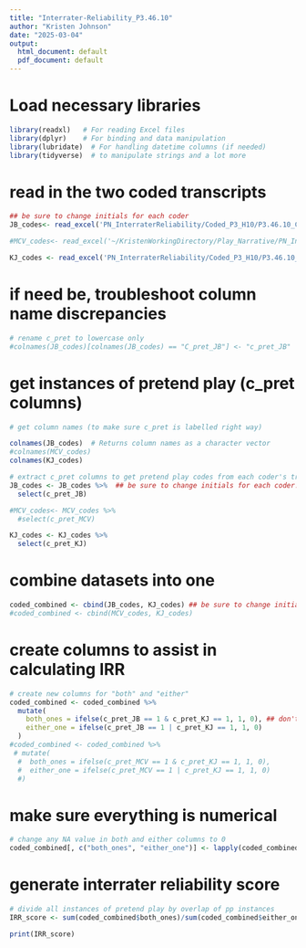 ```yaml
---
title: "Interrater-Reliability_P3.46.10"
author: "Kristen Johnson"
date: "2025-03-04"
output:
  html_document: default
  pdf_document: default
---
```

# Load necessary libraries
```r
library(readxl)   # For reading Excel files
library(dplyr)    # For binding and data manipulation
library(lubridate)  # For handling datetime columns (if needed)
library(tidyverse)  # to manipulate strings and a lot more
```

# read in the two coded transcripts
```r
## be sure to change initials for each coder
JB_codes<- read_excel('PN_InterraterReliability/Coded_P3_H10/P3.46.10_COMPLETE_JB_02.26.25.xls')

#MCV_codes<- read_excel('~/KristenWorkingDirectory/Play_Narrative/PN_InterraterReliability/Coded_P3_H10/P3.99.10_COMPLETE_MCV_03.03.25.xls')

KJ_codes <- read_excel('PN_InterraterReliability/Coded_P3_H10/P3.46.10_COMPLETE_KJ_3.1.25.xls')
```

# if need be, troubleshoot column name discrepancies
```r
# rename c_pret to lowercase only
#colnames(JB_codes)[colnames(JB_codes) == "C_pret_JB"] <- "c_pret_JB"

```

# get instances of pretend play (c_pret columns)
```r
# get column names (to make sure c_pret is labelled right way)

colnames(JB_codes)  # Returns column names as a character vector
#colnames(MCV_codes)
colnames(KJ_codes)

# extract c_pret columns to get pretend play codes from each coder's transcript
JB_codes <- JB_codes %>%  ## be sure to change initials for each coder!
  select(c_pret_JB)

#MCV_codes<- MCV_codes %>%
  #select(c_pret_MCV)

KJ_codes <- KJ_codes %>%
  select(c_pret_KJ)
```

# combine datasets into one
```r
coded_combined <- cbind(JB_codes, KJ_codes) ## be sure to change initials for each coder!
#coded_combined <- cbind(MCV_codes, KJ_codes)
```

# create columns to assist in calculating IRR
```r
# create new columns for "both" and "either"
coded_combined <- coded_combined %>%
  mutate(
    both_ones = ifelse(c_pret_JB == 1 & c_pret_KJ == 1, 1, 0), ## don't forget to change column names according to coder!
    either_one = ifelse(c_pret_JB == 1 | c_pret_KJ == 1, 1, 0)
  )
#coded_combined <- coded_combined %>%
 # mutate(
  #  both_ones = ifelse(c_pret_MCV == 1 & c_pret_KJ == 1, 1, 0),
  #  either_one = ifelse(c_pret_MCV == 1 | c_pret_KJ == 1, 1, 0)
  #)
```

# make sure everything is numerical
```r
# change any NA value in both and either columns to 0
coded_combined[, c("both_ones", "either_one")] <- lapply(coded_combined[, c("both_ones", "either_one")], function(x) replace(x, is.na(x), 0))  # Multiple columns
```

# generate interrater reliability score
```r
# divide all instances of pretend play by overlap of pp instances
IRR_score <- sum(coded_combined$both_ones)/sum(coded_combined$either_one)

print(IRR_score)
```

